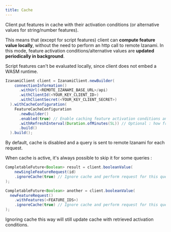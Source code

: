 ```yaml
---
title: Cache
---
```



Client put features in cache with their activation conditions (or alternative values for string/number features).

This means that (except for script features) client can **compute feature value locally**, without the need to perform an http call to remote Izanami.
In this mode, feature activation conditions/alternative values are **updated periodically in background**.

<Note>
  Script features can't be evaluated locally, since client does not embed a WASM
  runtime.
</Note>

```java
IzanamiClient client = IzanamiClient.newBuilder(
    connectionInformation()
      .withUrl(<REMOTE_IZANAMI_BASE_URL>/api)
      .withClientId(<YOUR_KEY_CLIENT_ID>)
      .withClientSecret(<YOUR_KEY_CLIENT_SECRET>)
  ).withCacheConfiguration(
    FeatureCacheConfiguration
      .newBuilder()
      .enabled(true) // Enable caching feature activation conditions and local activation computation
      .withRefreshInterval(Duration.ofMinutes(5L)) // Optional : how frequently cache will be refreshed
      .build()
  ).build();
```

By default, cache is disabled and a query is sent to remote Izanami for each request.

When cache is active, it's always possible to skip it for some queries :

```java
CompletableFuture<Boolean> result = client.booleanValue(
    newSingleFeatureRequest(id)
    .ignoreCache(true) // Ignore cache and perform request for this query
);

CompletableFuture<Boolean> another = client.booleanValue(
  newFeatureRequest()
    .withFeatures(<FEATURE_IDS>)
    .ignoreCache(true) // Ignore cache and perform request for this query
);
```

<Note>
  Ignoring cache this way will still update cache with retrieved activation
  conditions.
</Note>
